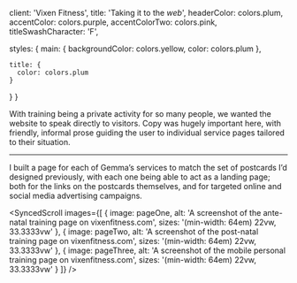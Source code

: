 


  client: 'Vixen Fitness',
  title: 'Taking it to the _web_',
  headerColor: colors.plum,
  accentColor: colors.purple,
  accentColorTwo: colors.pink,
  titleSwashCharacter: 'F',

  styles: {
    main: {
      backgroundColor: colors.yellow,
      color: colors.plum
    },

    title: {
      color: colors.plum
    }
  }
}

With training being a private activity for so many people, we wanted the website to speak directly to visitors. Copy was hugely important here, with friendly, informal prose guiding the user to individual service pages tailored to their situation.

<ContentImage src={homepage} alt="The homepage of vixenfitness.com" caption="The homepage of vixenfitness.com" sizes="(min-width: 64em) 64em, 100vw" />

---

I built a page for each of Gemma’s services to match the set of postcards I’d designed previously, with each one being able to act as a landing page; both for the links on the postcards themselves, and for targeted online and social media advertising campaigns.

<SyncedScroll images={[
  {
    image: pageOne,
    alt: 'A screenshot of the ante-natal training page on vixenfitness.com',
    sizes: '(min-width: 64em) 22vw, 33.3333vw'
  },
  {
    image: pageTwo,
    alt: 'A screenshot of the post-natal training page on vixenfitness.com',
    sizes: '(min-width: 64em) 22vw, 33.3333vw'
  },
  {
    image: pageThree,
    alt: 'A screenshot of the mobile personal training page on vixenfitness.com',
    sizes: '(min-width: 64em) 22vw, 33.3333vw'
  }
]} />
